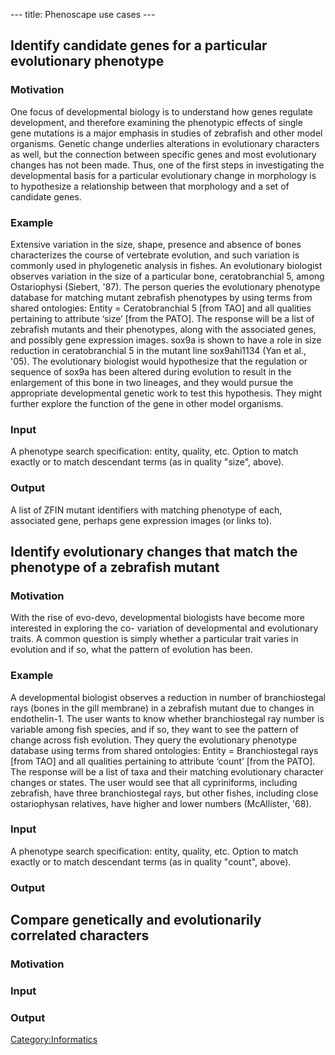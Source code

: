 ---
title: Phenoscape use cases
---

==Identify candidate genes for a particular evolutionary phenotype==
===Motivation===
One focus of developmental biology is to understand how genes regulate development, and therefore examining the phenotypic effects of single gene mutations is a major emphasis in studies of zebrafish and other model organisms.  Genetic change underlies alterations in evolutionary characters as well, but the connection between specific genes and most evolutionary changes has not been made.  Thus, one of the first steps in investigating the developmental basis for a particular evolutionary change in morphology is to hypothesize a relationship between that morphology and a set of candidate genes.

===Example===
Extensive variation in the size, shape, presence and absence of bones characterizes the course of vertebrate evolution, and such variation is commonly used in phylogenetic analysis in fishes.  An evolutionary biologist observes variation in the size of a particular bone, ceratobranchial 5,  among Ostariophysi (Siebert, '87). The person queries the evolutionary phenotype database for matching  mutant zebrafish phenotypes by using terms from shared ontologies: Entity = Ceratobranchial 5 [from TAO] and all qualities pertaining to attribute ‘size’ [from the PATO].  The response will be a list of zebrafish mutants and their phenotypes, along with the associated genes, and possibly gene expression  images.  sox9a is shown to have a role in size reduction in ceratobranchial 5 in the mutant line sox9ahi1134  (Yan et al., '05).  The evolutionary biologist would hypothesize that the regulation or sequence of sox9a  has been altered during evolution to result in the enlargement of this bone in two lineages, and they would  pursue the appropriate developmental genetic work to test this hypothesis.  They might further explore the  function of the gene in other model organisms.

===Input===
A phenotype search specification: entity, quality, etc.  Option to match exactly or to match descendant terms (as in quality "size", above).

===Output===
A list of ZFIN mutant identifiers with matching phenotype of each, associated gene, perhaps gene expression images (or links to).

==Identify evolutionary changes that match the phenotype of a zebrafish mutant==
===Motivation===
With the rise of evo-devo, developmental biologists have become more interested in exploring the co-  variation of developmental and evolutionary traits.  A common question is simply whether a particular  trait varies in evolution and if so, what the pattern of evolution has been.

===Example===
A developmental biologist observes a reduction in number of branchiostegal rays (bones in the gill membrane) in a zebrafish mutant due to changes in endothelin-1. The user wants to know whether branchiostegal ray number is variable among fish species, and if so, they want to see the pattern of change across fish evolution. They query the evolutionary phenotype database using terms from shared ontologies: Entity = Branchiostegal rays [from TAO] and all qualities pertaining to attribute ‘count’ [from the PATO]. The response will be a list of taxa and their matching evolutionary character changes or states. The user would see that all cypriniforms, including zebrafish, have three branchiostegal rays, but other fishes, including close ostariophysan relatives, have higher and lower numbers (McAllister, '68).

===Input===
A phenotype search specification: entity, quality, etc. Option to match exactly or to match descendant terms (as in quality "count", above).

===Output===

==Compare genetically and evolutionarily correlated characters==
===Motivation===
===Input===
===Output===

[[Category:Informatics]]